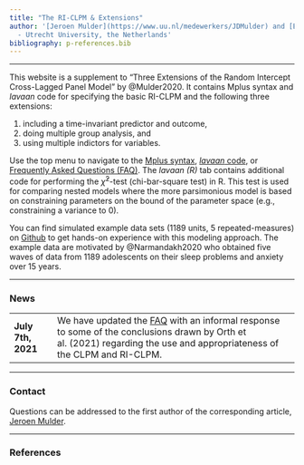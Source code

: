 ```yaml
---
title: "The RI-CLPM & Extensions"
author: '[Jeroen Mulder](https://www.uu.nl/medewerkers/JDMulder) and [Ellen Hamaker](https://www.uu.nl/medewerkers/ELHamaker)
  - Utrecht University, the Netherlands'
bibliography: p-references.bib
---
```


----

This website is a supplement to "Three Extensions of the Random Intercept Cross-Lagged Panel Model" by @Mulder2020. It contains Mplus syntax and *lavaan* code for specifying the basic RI-CLPM and the following three extensions:

1. including a time-invariant predictor and outcome,
2. doing multiple group analysis, and
3. using multiple indictors for variables. 

Use the top menu to navigate to the [Mplus syntax](https://jeroendmulder.github.io/RI-CLPM/mplus.html), [*lavaan* code](https://jeroendmulder.github.io/RI-CLPM/lavaan.html), or [Frequently Asked Questions (FAQ)](https://jeroendmulder.github.io/RI-CLPM/faq.html). The *lavaan (R)* tab contains additional code for performing the $\bar{\chi}^{2}$-test (chi-bar-square test) in R. This test is used for comparing nested models where the more parsimonious model is based on constraining parameters on the bound of the parameter space (e.g., constraining a variance to 0).

You can find simulated example data sets (1189 units, 5 repeated-measures) on [Github](https://github.com/jeroendmulder/RI-CLPM/tree/master/data) to get hands-on experience with this modeling approach. The example data are motivated by @Narmandakh2020 who obtained five waves of data from 1189 adolescents on their sleep problems and anxiety over 15 years.

----

### News

|                  |                                                                                                |
| -----------------|:-----------------------------------------------------------------------------------------------|    
| **July 7th, 2021** | We have updated the [FAQ](https://jeroendmulder.github.io/RI-CLPM/faq.html#Response_to_Orth_et_al_(2021)) with an informal response to some of the conclusions drawn by Orth et al. (2021) regarding the use and appropriateness of the CLPM and RI-CLPM.

---

### Contact
Questions can be addressed to the first author of the corresponding article, [Jeroen Mulder](mailto:j.d.mulder@uu.nl). 

----

### References